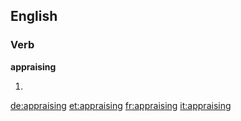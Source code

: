 ==English==

===Verb===
'''appraising'''

# {{present participle of|[[appraise]]}}

[[de:appraising]]
[[et:appraising]]
[[fr:appraising]]
[[it:appraising]]